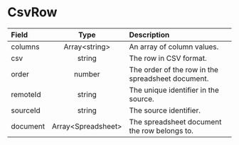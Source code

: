 # CsvRow

| Field | Type | Description |
| :---------------- | :------: | :---- |
| columns | Array\<string\> | An array of column values. |
| csv | string | The row in CSV format. |
| order | number | The order of the row in the spreadsheet document. |
| remoteId | string | The unique identifier in the source. |
| sourceId | string | The source identifier. |
| document | Array\<Spreadsheet\> | The spreadsheet document the row belongs to. |
